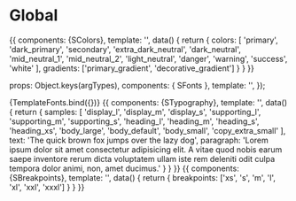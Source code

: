 
<Meta title="Atoms/Global" />

# Global

<!--  Colors -->
<Story name="Colors">
  {{
    components: {SColors},
    template: '<s-colors :colors="colors" :gradients="gradients"/>',
    data() {
      return {
        colors: [
          'primary',
          'dark_primary',
          'secondary',
          'extra_dark_neutral',
          'dark_neutral',
          'mid_neutral_1',
          'mid_neutral_2',
          'light_neutral',
          'danger',
          'warning',
          'success',
          'white'
        ],
        gradients: ['primary_gradient', 'decorative_gradient']
      }
    }
  }}
</Story>

<ArgsTable story="Colors" />

<!--  Fonts -->
<Props of={SFonts} />

  props: Object.keys(argTypes),
  components: { SFonts },
  template: '<s-fonts :size="size" :lineHeight="lineHeight" :weight="weight" :text="text" :background="background" />',
});

<Canvas>
  <Story
    name="Fonts"
    argTypes={
      {
        size: {
          control: {
            type: 'select',
            options: ['tera', 'xgiga', 'giga', 'mega', 'xl', 'l', 'm', 's', 'xs', 'xxs']
          }
        },
        weight: {
          control: {
            type: 'select',
            options: ['regular', 'medium', 'semibold', 'bold']
          }
        }
      }
    }
    args={{
      size: 'tera',
      lineHeight: "1.1em",
      weight: 'bold',
      background: false,
      text: "The quick brown fox jumps over the lazy dog"
    }}
  >
    {TemplateFonts.bind({})}
  </Story>
</Canvas>

<ArgsTable story="Fonts" />

<!-- Typography -->
<Story name="Typography">
  {{
    components: {STypography},
    template: '<s-typography :samples="samples" :text="text" :paragraph="paragraph"/>',
    data() {
      return {
        samples: [
         'display_l',
         'display_m',
         'display_s',
         'supporting_l',
         'supporting_m',
         'supporting_s',
         'heading_l',
         'heading_m',
         'heading_s',
         'heading_xs',
         'body_large',
         'body_default',
         'body_small',
         'copy_extra_small'
        ],
        text: 'The quick brown fox jumps over the lazy dog',
        paragraph: 'Lorem ipsum dolor sit amet consectetur adipisicing elit. A vitae quod nobis earum saepe inventore rerum dicta voluptatem ullam iste rem deleniti odit culpa tempora dolor animi, non, amet ducimus.'
      }
    }
  }}
</Story>

<ArgsTable story="Typography" />

<!-- Breakpoints -->
<Story name="Breakpoints">
  {{
    components: {SBreakpoints},
    template: '<s-breakpoints :breakpoints="breakpoints"/>',
    data() {
      return {
        breakpoints: ['xs', 's', 'm', 'l', 'xl', 'xxl', 'xxxl']
      }
    }
  }}
</Story>

<ArgsTable story="Breakpoints" />

